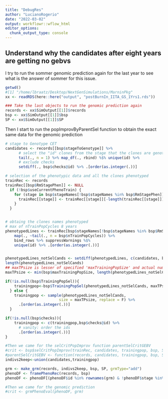 ```yaml
---
title: "DebugRes"
author: "LucianoRogerio"
date: "2022-03-02"
output: workflowr::wflow_html
editor_options:
  chunk_output_type: console
---
```


## Understand why the candidates after eight years are getting no gebvs

I try to run the sommer genomic prediction again for the last year to see what is the answer of sommer for this issue.
```r
getwd()
#[1] "/home/lbraatz/Desktop/NextGenSimulations/MarninPkg"
xx <- readRDS(here::here("output", "postBurnIn_IITA_GS_1Yrs1.rds"))

### Take the last objects to run the genomic prediction again
records <- xx$SimOutput[[1]]$records
bsp <- xx$SimOutput[[1]]$bsp
SP <- xx$SimOutput[[1]]$SP
```

Then I start to run the popImprovByParentSel function to obtain the exact same data for the genomic prediction
```r
# stage to Genotype CET
candidates <- records[[bsp$stageToGenotype]] %>%
      # select the "id" clones from the stage that the clones are genotyped
      tail(., n = 1) %>% map_df(., rbind) %$% unique(id) %>%
      # exclude checks
      setdiff(., bsp$checks@id) %>% .[order(as.integer(.))]

# selection of the phenotypic data and all the clones phenotyped
trainRec <- records
trainRec[[bsp$RmStagePhen]] <- NULL
  if (!bsp$useCurrentPhenoTrain) {
    for (stage in bsp$stageNames[!bsp$stageNames %in% bsp$RmStagePhen]){
      trainRec[[stage]] <- trainRec[[stage]][-length(trainRec[[stage]])]
    }
  }


# obtaing the clones names phenotyped
# max of nTrainPopCycles 8 years
phenotypedLines <- trainRec[bsp$stageNames[!bsp$stageNames %in% bsp$RmStagePhen]] %>%
    map(., ~tail(., n = bsp$nTrainPopCycles)) %>%
    bind_rows %>% suppressWarnings %$%
    unique(id) %>% .[order(as.integer(.))]


phenotypedLines_notSelCands <- setdiff(phenotypedLines, c(candidates, bsp$checks@id))
length(phenotypedLines_notSelCands)
## maxTPsize is lesser of specified 'maxTrainingPopSize' and actual number of phenotyped lines not considered selection candidates
maxTPsize <- min(bsp$maxTrainingPopSize, length(phenotypedLines_notSelCands))

if(!is.null(bsp$TrainingPopSel)){
    trainingpop<-bsp$TrainingPopSel(phenotypedLines_notSelCands, maxTPsize)
  } else {
    trainingpop <- sample(phenotypedLines_notSelCands,
                        size = maxTPsize, replace = F) %>%
      .[order(as.integer(.))]
  }

if(!is.null(bsp$checks)){
    trainingpop <- c(trainingpop,bsp$checks@id) %>%
      # vanity: order the ids
      .[order(as.integer(.))]
}

#Then we came for the selCritPopImprov function parentSelCritGEBV
#crit <- bsp$selCritPopImprov(trainRec, candidates, trainingpop, bsp, SP)
#parentSelCritGEBV <- function(records, candidates, trainingpop, bsp, SP)
indivs2keep<-union(candidates,trainingpop)

grm <- make_grm(records, indivs2keep, bsp, SP, grmType="add")
phenoDF <- framePhenoRec(records, bsp)
phenoDF <- phenoDF[(phenoDF$id %in% rownames(grm) & !phenoDF$stage %in% bsp$RmStagePhen),]

#Then we came for the genomic prediction
#crit <- grmPhenoEval(phenoDF, grm)

```
